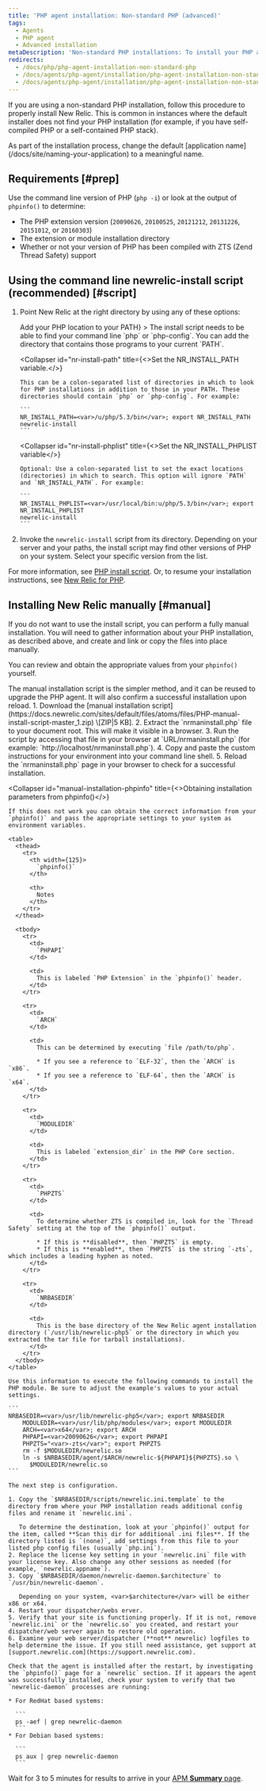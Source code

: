 ```yaml
---
title: 'PHP agent installation: Non-standard PHP (advanced)'
tags:
  - Agents
  - PHP agent
  - Advanced installation
metaDescription: 'Non-standard PHP installations: To install your PHP agent with the newrelic-install script, or to install manually, start here.'
redirects:
  - /docs/php/php-agent-installation-non-standard-php
  - /docs/agents/php-agent/installation/php-agent-installation-non-standard-php
  - /docs/agents/php-agent/installation/php-agent-installation-non-standard-php-advanced
---
```


If you are using a non-standard PHP installation, follow this procedure to properly install New Relic. This is common in instances where the default installer does not find your PHP installation (for example, if you have self-compiled PHP or a self-contained PHP stack).

<Callout variant="important">
  As part of the installation process, change the default [application name](/docs/site/naming-your-application) to a meaningful name.
</Callout>

## Requirements [#prep]

Use the command line version of PHP (`php -i`) or look at the output of `phpinfo()` to determine:

* The PHP extension version (`20090626`, `20100525`, `20121212`, `20131226`, `20151012`, or `20160303`)
* The extension or module installation directory
* Whether or not your version of PHP has been compiled with ZTS (Zend Thread Safety) support

## Using the command line newrelic-install script (recommended) [#script]

1. Point New Relic at the right directory by using any of these options:

   <CollapserGroup>
     <Collapser
       id="add-php-to-path"
       title={<>Add your PHP location to your <InlineCode>PATH</InlineCode></>}
     >
       The install script needs to be able to find your command line `php` or `php-config`. You can add the directory that contains those programs to your current `PATH`.
     </Collapser>

     <Collapser
       id="nr-install-path"
       title={<>Set the <InlineCode>NR_INSTALL_PATH</InlineCode> variable.</>}
     >
       This can be a colon-separated list of directories in which to look for PHP installations in addition to those in your PATH. These directories should contain `php` or `php-config`. For example:

       ```
       NR_INSTALL_PATH=<var>/u/php/5.3/bin</var>; export NR_INSTALL_PATH
       newrelic-install
       ```
     </Collapser>

     <Collapser
       id="nr-install-phplist"
       title={<>Set the <InlineCode>NR_INSTALL_PHPLIST</InlineCode> variable</>}
     >
       Optional: Use a colon-separated list to set the exact locations (directories) in which to search. This option will ignore `PATH` and `NR_INSTALL_PATH`. For example:

       ```
       NR_INSTALL_PHPLIST=<var>/usr/local/bin:u/php/5.3/bin</var>; export NR_INSTALL_PHPLIST
       newrelic-install
       ```
     </Collapser>
   </CollapserGroup>
2. Invoke the `newrelic-install` script from its directory. Depending on your server and your paths, the install script may find other versions of PHP on your system. Select your specific version from the list.

For more information, see [PHP install script](/docs/agents/php-agent/installation/newrelic-install-script). Or, to resume your installation instructions, see [New Relic for PHP](/docs/agents/php-agent/getting-started/new-relic-php).

## Installing New Relic manually [#manual]

If you do not want to use the install script, you can perform a fully manual installation. You will need to gather information about your PHP installation, as described above, and create and link or copy the files into place manually.

You can review and obtain the appropriate values from your `phpinfo()` yourself.

<Callout variant="important">
  The manual installation script is the simpler method, and it can be reused to upgrade the PHP agent. It will also confirm a successful installation upon reload.
</Callout>

<CollapserGroup>
  <Collapser
    id="manual-installation-script"
    title="Using the manual installation script"
  >
    1. Download the [manual installation script](https://docs.newrelic.com/sites/default/files/atoms/files/PHP-manual-install-script-master_1.zip) \[ZIP|5 KB].
    2. Extract the `nrmaninstall.php` file to your document root. This will make it visible in a browser.
    3. Run the script by accessing that file in your browser at `URL/nrmaninstall.php` (for example: `http://localhost/nrmaninstall.php`).
    4. Copy and paste the custom instructions for your environment into your command line shell.
    5. Reload the `nrmaninstall.php` page in your browser to check for a successful installation.
  </Collapser>

  <Collapser
    id="manual-installation-phpinfo"
    title={<>Obtaining installation parameters from <InlineCode>phpinfo()</InlineCode></>}
  >
    If this does not work you can obtain the correct information from your `phpinfo()` and pass the appropriate settings to your system as environment variables.

    <table>
      <thead>
        <tr>
          <th width={125}>
            `phpinfo()`
          </th>

          <th>
            Notes
          </th>
        </tr>
      </thead>

      <tbody>
        <tr>
          <td>
            `PHPAPI`
          </td>

          <td>
            This is labeled `PHP Extension` in the `phpinfo()` header.
          </td>
        </tr>

        <tr>
          <td>
            `ARCH`
          </td>

          <td>
            This can be determined by executing `file /path/to/php`.

            * If you see a reference to `ELF-32`, then the `ARCH` is `x86`.
            * If you see a reference to `ELF-64`, then the `ARCH` is `x64`.
          </td>
        </tr>

        <tr>
          <td>
            `MODULEDIR`
          </td>

          <td>
            This is labeled `extension_dir` in the PHP Core section.
          </td>
        </tr>

        <tr>
          <td>
            `PHPZTS`
          </td>

          <td>
            To determine whether ZTS is compiled in, look for the `Thread Safety` setting at the top of the `phpinfo()` output.

            * If this is **disabled**, then `PHPZTS` is empty.
            * If this is **enabled**, then `PHPZTS` is the string `-zts`, which includes a leading hyphen as noted.
          </td>
        </tr>

        <tr>
          <td>
            `NRBASEDIR`
          </td>

          <td>
            This is the base directory of the New Relic agent installation directory (`/usr/lib/newrelic-php5` or the directory in which you extracted the tar file for tarball installations).
          </td>
        </tr>
      </tbody>
    </table>

    Use this information to execute the following commands to install the PHP module. Be sure to adjust the example's values to your actual settings.

    ```
    NRBASEDIR=<var>/usr/lib/newrelic-php5</var>; export NRBASEDIR
        MODULEDIR=<var>/usr/lib/php/modules</var>; export MODULEDIR
        ARCH=<var>x64</var>; export ARCH
        PHPAPI=<var>20090626</var>; export PHPAPI
        PHPZTS="<var>-zts</var>"; export PHPZTS
        rm -f $MODULEDIR/newrelic.so
        ln -s $NRBASEDIR/agent/$ARCH/newrelic-${PHPAPI}${PHPZTS}.so \
          $MODULEDIR/newrelic.so
    ```

    The next step is configuration.

    1. Copy the `$NRBASEDIR/scripts/newrelic.ini.template` to the directory from where your PHP installation reads additional config files and rename it `newrelic.ini`.

       To determine the destination, look at your `phpinfo()` output for the item, called **Scan this dir for additional .ini files**. If the directory listed is `(none)`, add settings from this file to your listed php config files (usually `php.ini`).
    2. Replace the license key setting in your `newrelic.ini` file with your license key. Also change any other sessions as needed (for example, `newrelic.appname`).
    3. Copy `$NRBASEDIR/daemon/newrelic-daemon.$architecture` to `/usr/bin/newrelic-daemon`.

       Depending on your system, <var>$architecture</var> will be either x86 or x64.
    4. Restart your dispatcher/webs erver.
    5. Verify that your site is functioning properly. If it is not, remove `newrelic.ini` or the `newrelic.so` you created, and restart your dispatcher/web server again to restore old operation.
    6. Examine your web server/dispatcher (**not** newrelic) logfiles to help determine the issue. If you still need assistance, get support at [support.newrelic.com](https://support.newrelic.com).

    Check that the agent is installed after the restart, by investigating the `phpinfo()` page for a `newrelic` section. If it appears the agent was successfully installed, check your system to verify that two `newrelic-daemon` processes are running:

    * For RedHat based systems:

      ```
      ps -aef | grep newrelic-daemon
      ```
    * For Debian based systems:

      ```
      ps aux | grep newrelic-daemon
      ```
  </Collapser>
</CollapserGroup>

Wait for 3 to 5 minutes for results to arrive in your [APM **Summary** page](/docs/applications-menu/applications-overview).
